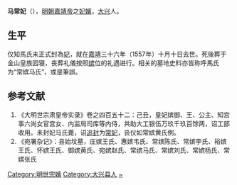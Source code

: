 {{東亞女性歷史人物
|名稱 =常嫔马氏
|身份 =明朝妃嫔
|位號= 妃
|徽號= 常
|逝世年=1557年
|墳墓=北京金山
|夫=[[嘉靖帝|嘉靖帝]]
}}
'''马常妃'''（{{bd||?|1557年|catIdx=M}}），[[明朝|明朝]][[嘉靖帝|嘉靖帝]]之[[妃嬪|妃嬪]]，[[大兴县_(金朝)|大兴]]人。

==生平==

仅知馬氏未正式封為[[妃|妃]]，就在[[嘉靖|嘉靖]]三十六年（1557年）十月十日去世。死後葬于金山皇族园寝，丧葬礼儀按照[[嫔|嫔]]位的礼遇进行。相关的墓地史料亦皆称呼馬氏为“常嫔马氏”，或是筆誤。

==参考文献==
#《大明世宗肃皇帝实录》卷之四百五十二：己丑，皇妃嫔御、王、公主、知宫事六尚女官宫女、内监局司库等内侍，共助大工银伍万玖千玖百馀两，诏工部收用。未封妃马氏薨，诏[[追封|追封]]为[[常妃|常妃]]，丧仪如常嫔黄氏例。
#《宛署杂记》：县始坟墓，庄嫔王氏、惠嫔韦氏、常嫔陈氏、常嫔李氏、裕嫔王氏、怀嫔王氏、御嫔黄氏、宛嫔赵氏、常嫔马氏、常嫔刘氏、常嫔杨氏、常嫔张氏

{{明世宗皇室}}
[[Category:明世宗嬪|Category:明世宗嬪]]
[[Category:大兴县人|Category:大兴县人]]
[[Category:马姓|~]]